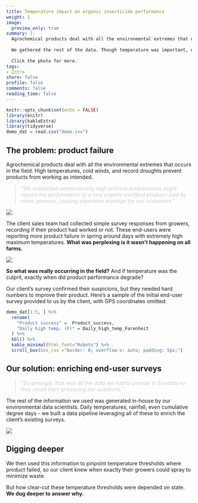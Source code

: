 ```yaml
---
title: Temperature impact on organic insecticide performance
weight: 1
image:
  preview_only: true
summary: |-
  Agrochemical products deal with all the environmental extremes that occur in the field. Our client suspected high air temperatures were preventing an organic insecticide from working. A survey of growers using this plant-derived product confirmed their suspicions, but they needed hard numbers to improve usage reccomendations.
  
  We gathered the rest of the data. Though temperature was important, our data scientists uncovered more questions about product performance on farms in different US states.
  
  Click the photo for more.
tags:
- Intro
share: false
profile: false
comments: false
reading_time: false
---
```


```r
knitr::opts_chunk$set(echo = FALSE)
library(knitr)
library(kableExtra)
library(tidyverse)
demo_dat = read.csv("demo.csv")
```

<style>
p.caption {
  font-size: 0.9em;
  padding: 0px 0px 40px 0px;
}
qt {
  color:#cccccc;
}
</style>

## The problem: product failure

Agrochemical products deal with all the environmental extremes that occurs in the field. High temperatures, cold winds, and record droughts prevent products from working as intended. 

> <qt>*"We suspected extraordinarily high and low temperatures might impact the performance of a new organic-certified product used by citrus growers, causing expensive wastage for our customers."*</qt>

<img src="img2.jpg" style="border-radius: 5%;" />

The client sales team had collected simple survey responses from growers, recording if their product had worked or not. These end-users were reporting more product failure in spring around days with extremely high maximum temperatures. **What was perplexing is it wasn’t happening on all farms.**

<img src="img3.jpg" style="border-radius: 5%;" />

**So what was really occurring in the field?** And if temperature was the culprit, exactly when did product performance degrade?

Our client's survey confirmed their suspicions, but they needed hard numbers to improve their product. Here's a sample of the initial end-user survey provided to us by the client, with GPS coordinates omitted:

```r
demo_dat[1:5, ] %>%
  rename(
    "Product success" =  Product_success,
    "Daily high temp. (F)" = Daily_high_temp_Farenheit
  ) %>%
  kbl() %>%
  kable_minimal(html_font="Roboto") %>%
  scroll_box(box_css ="border: 0; overflow-x: auto; padding: 5px;")
```

## Our solution: enriching end-user surveys

> <qt>*"Surprisingly, that was all the data we had to provide to Ecodata so they could start answering our questions."*</qt>

The rest of the information we used was generated in-house by our environmental data scientists. Daily temperatures, rainfall, even cumulative degree days - we built a data pipeline leveraging all of these to enrich the client's existing surveys. 

<img src="flowchart.png" style="border-radius: 5%;" />

## Digging deeper

We then used this information to pinpoint temperature thresholds where product failed, so our client knew when exactly their growers could spray to minimize waste.

But how clear-cut these temperature thresholds were depended on state. **We dug deeper to answer why.**
